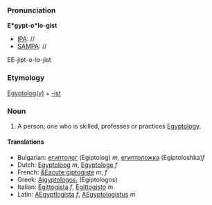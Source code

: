 ===Pronunciation===

'''E*gypt-o*lo-gist'''
*[[IPA]]: //
*[[SAMPA]]: //
EE-jipt-o-lo-jist
===Etymology===

[[Egyptology|Egyptolog(y)]] + [[-ist]]

=== Noun ===

#A person; one who is skilled, professes or practices [[Egyptology]]. 

====Translations====

*Bulgarian: [[египтолог]] (Egiptolog) ''m'', [[египтоложка]] (Egiptoloshka)''f''
*Dutch: [[Egyptoloog]] ''m'', [[Egyptologe]] ''f''
*French: [[&Eacute;giptogiste]] ''m'', ''f''
*Greek: [[Aigyptologos]], (Egiptologos)
*Italian: [[Egittogista]] ''f'', [[Egittogisto]] ''m''
*Latin: [[AEgyptlogista]] ''f'', [[AEgyptologistus]] ''m''